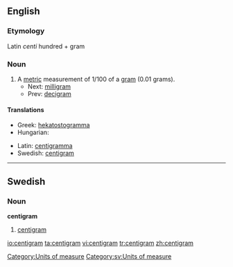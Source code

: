 ==English==

===Etymology===
Latin ''centi'' hundred + gram

===Noun===
{{en-noun}}

# A [[metric]] measurement of 1/100 of a [[gram]] (0.01 grams).
#* Next: [[milligram]]
#* Prev: [[decigram]]

====Translations====
{{trans-top|a metric measurement of 1/100 of a gram}}
* Greek: [[hekatostogramma]]
* Hungarian: {{t|hu|centigramm}}
{{trans-mid}}
* Latin: [[centigramma]]
* Swedish: [[#Swedish|centigram]] {{n}}
{{trans-bottom}}

[[Category:Units of measure]]

----

==Swedish==

===Noun===
{{sv-noun-irreg-n|2=centigrammet|3=centigram|4=centigrammen}}
'''centigram''' {{n}}

# [[#English|centigram]]

[[Category:sv:Units of measure]]

[[io:centigram]]
[[ta:centigram]]
[[vi:centigram]]
[[tr:centigram]]
[[zh:centigram]]